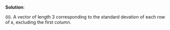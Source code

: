 \color{blue}

**Solution**:

(ii). A vector of length 3 corresponding to the standard devation of each row of `A`, excluding the first column.

\color{black}




